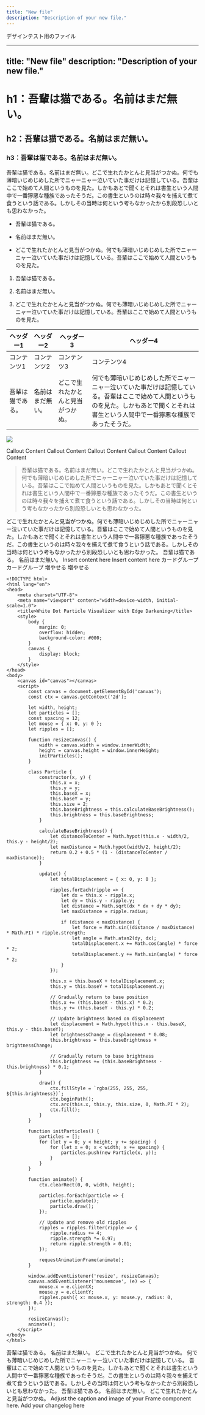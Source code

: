 ```yaml
---
title: "New file"
description: "Description of your new file."
---
```


デザインテスト用のファイル

---
title: "New file"
description: "Description of your new file."
---

# h1：吾輩は猫である。名前はまだ無い。

## h2：吾輩は猫である。名前はまだ無い。

### h3：吾輩は猫である。名前はまだ無い。

吾輩は猫である。名前はまだ無い。どこで生れたかとんと見当がつかぬ。何でも薄暗いじめじめした所でニャーニャー泣いていた事だけは記憶している。吾輩はここで始めて人間というものを見た。しかもあとで聞くとそれは書生という人間中で一番獰悪な種族であったそうだ。この書生というのは時々我々を捕えて煮て食うという話である。しかしその当時は何という考もなかったから別段恐しいとも思わなかった。

* 吾輩は猫である。

* 名前はまだ無い。

* どこで生れたかとんと見当がつかぬ。何でも薄暗いじめじめした所でニャーニャー泣いていた事だけは記憶している。吾輩はここで始めて人間というものを見た。

1. 吾輩は猫である。

2. 名前はまだ無い。

3. どこで生れたかとんと見当がつかぬ。何でも薄暗いじめじめした所でニャーニャー泣いていた事だけは記憶している。吾輩はここで始めて人間というものを見た。



| ヘッダー1    | ヘッダー2    | ヘッダー3             | ヘッダー4                                                                                        |
| -------- | -------- | ----------------- | -------------------------------------------------------------------------------------------- |
| コンテンツ1   | コンテンツ2   | コンテンツ3            | コンテンツ4                                                                                       |
| 吾輩は猫である。 | 名前はまだ無い。 | どこで生れたかとんと見当がつかぬ。 | 何でも薄暗いじめじめした所でニャーニャー泣いていた事だけは記憶している。吾輩はここで始めて人間というものを見た。しかもあとで聞くとそれは書生という人間中で一番獰悪な種族であったそうだ。 |

![](prairie-dog-433851_1280.jpg)



<Info>
  Callout Content
</Info>

<Check>
  Callout Content
</Check>

<Note>
  Callout Content
</Note>

<Tip>
  Callout Content
</Tip>

<Warning>
  Callout Content
</Warning>

> 吾輩は猫である。名前はまだ無い。どこで生れたかとんと見当がつかぬ。何でも薄暗いじめじめした所でニャーニャー泣いていた事だけは記憶している。吾輩はここで始めて人間というものを見た。しかもあとで聞くとそれは書生という人間中で一番獰悪な種族であったそうだ。この書生というのは時々我々を捕えて煮て食うという話である。しかしその当時は何という考もなかったから別段恐しいとも思わなかった。



<Accordion title="吾輩は猫である。" description="名前はまだ無い。" defaultOpen={true} icon="arrow">
  どこで生れたかとんと見当がつかぬ。何でも薄暗いじめじめした所でニャーニャー泣いていた事だけは記憶している。吾輩はここで始めて人間というものを見た。しかもあとで聞くとそれは書生という人間中で一番獰悪な種族であったそうだ。この書生というのは時々我々を捕えて煮て食うという話である。しかしその当時は何という考もなかったから別段恐しいとも思わなかった。
</Accordion>



<AccordionGroup>
  <Accordion title="New Accordion" defaultOpen="false">
    吾輩は猫である。
  </Accordion>

  <Accordion title="New Accordion" defaultOpen="false">
    名前はまだ無い。
  </Accordion>
</AccordionGroup>



<Card title="New Card" icon="bolt" horizontal={true} href="https://codepen.io/tmgmgmg/pen/wvbjgGG">
  Insert content here
</Card>

<Card title="New Card" icon="bolt" img="prairie-dog-433851_1280.jpg">
  Insert content here
</Card>

<CardGroup cols="2">
  <Card title="Card" icon="sparkles">
    カードグループ
  </Card>

  <Card title="Card" icon="sparkles">
    カードグループ
  </Card>

  <Card title="Card" icon="house" color="orange">
    増やせる
  </Card>

  <Card title="Card" icon="check" color="blue">
    増やせる
  </Card>
</CardGroup>



```
<!DOCTYPE html>
<html lang="en">
<head>
    <meta charset="UTF-8">
    <meta name="viewport" content="width=device-width, initial-scale=1.0">
    <title>White Dot Particle Visualizer with Edge Darkening</title>
    <style>
        body {
            margin: 0;
            overflow: hidden;
            background-color: #000;
        }
        canvas {
            display: block;
        }
    </style>
</head>
<body>
    <canvas id="canvas"></canvas>
    <script>
        const canvas = document.getElementById('canvas');
        const ctx = canvas.getContext('2d');

        let width, height;
        let particles = [];
        const spacing = 12;
        let mouse = { x: 0, y: 0 };
        let ripples = [];

        function resizeCanvas() {
            width = canvas.width = window.innerWidth;
            height = canvas.height = window.innerHeight;
            initParticles();
        }

        class Particle {
            constructor(x, y) {
                this.x = x;
                this.y = y;
                this.baseX = x;
                this.baseY = y;
                this.size = 2;
                this.baseBrightness = this.calculateBaseBrightness();
                this.brightness = this.baseBrightness;
            }

            calculateBaseBrightness() {
                let distanceToCenter = Math.hypot(this.x - width/2, this.y - height/2);
                let maxDistance = Math.hypot(width/2, height/2);
                return 0.2 + 0.5 * (1 - (distanceToCenter / maxDistance));
            }

            update() {
                let totalDisplacement = { x: 0, y: 0 };

                ripples.forEach(ripple => {
                    let dx = this.x - ripple.x;
                    let dy = this.y - ripple.y;
                    let distance = Math.sqrt(dx * dx + dy * dy);
                    let maxDistance = ripple.radius;
                    
                    if (distance < maxDistance) {
                        let force = Math.sin((distance / maxDistance) * Math.PI) * ripple.strength;
                        let angle = Math.atan2(dy, dx);
                        totalDisplacement.x += Math.cos(angle) * force * 2;
                        totalDisplacement.y += Math.sin(angle) * force * 2;
                    }
                });

                this.x = this.baseX + totalDisplacement.x;
                this.y = this.baseY + totalDisplacement.y;

                // Gradually return to base position
                this.x += (this.baseX - this.x) * 0.2;
                this.y += (this.baseY - this.y) * 0.2;

                // Update brightness based on displacement
                let displacement = Math.hypot(this.x - this.baseX, this.y - this.baseY);
                let brightnessChange = displacement * 0.08;
                this.brightness = this.baseBrightness + brightnessChange;
                
                // Gradually return to base brightness
                this.brightness += (this.baseBrightness - this.brightness) * 0.1;
            }

            draw() {
                ctx.fillStyle = `rgba(255, 255, 255, ${this.brightness})`;
                ctx.beginPath();
                ctx.arc(this.x, this.y, this.size, 0, Math.PI * 2);
                ctx.fill();
            }
        }

        function initParticles() {
            particles = [];
            for (let y = 0; y < height; y += spacing) {
                for (let x = 0; x < width; x += spacing) {
                    particles.push(new Particle(x, y));
                }
            }
        }

        function animate() {
            ctx.clearRect(0, 0, width, height);
            
            particles.forEach(particle => {
                particle.update();
                particle.draw();
            });

            // Update and remove old ripples
            ripples = ripples.filter(ripple => {
                ripple.radius += 4;
                ripple.strength *= 0.97;
                return ripple.strength > 0.01;
            });

            requestAnimationFrame(animate);
        }

        window.addEventListener('resize', resizeCanvas);
        canvas.addEventListener('mousemove', (e) => {
            mouse.x = e.clientX;
            mouse.y = e.clientY;
            ripples.push({ x: mouse.x, y: mouse.y, radius: 0, strength: 0.4 });
        });

        resizeCanvas();
        animate();
    </script>
</body>
</html>
```



<Tabs>
  <Tab title="Tab 1">
    吾輩は猫である。
  </Tab>

  <Tab title="Tab 2">
    名前はまだ無い。
  </Tab>

  <Tab title="Tab 3">
    どこで生れたかとんと見当がつかぬ。
  </Tab>

  <Tab title="Tab 4">
    何でも薄暗いじめじめした所でニャーニャー泣いていた事だけは記憶している。
  </Tab>

  <Tab title="Tab 5">
    吾輩はここで始めて人間というものを見た。しかもあとで聞くとそれは書生という人間中で一番獰悪な種族であったそうだ。この書生というのは時々我々を捕えて煮て食うという話である。しかしその当時は何という考もなかったから別段恐しいとも思わなかった。
  </Tab>
</Tabs>



<Steps>
  <Step title="Step 1">
    吾輩は猫である。
  </Step>

  <Step title="Step 2">
    名前はまだ無い。
  </Step>

  <Step title="Step 3">
    どこで生れたかとんと見当がつかぬ。
  </Step>
</Steps>



<Frame as="div">
  Adjust the caption and image of your Frame component here.
</Frame>



<Update label="11/17/2024" description="version 1.0">
  Add your changelog here
</Update>